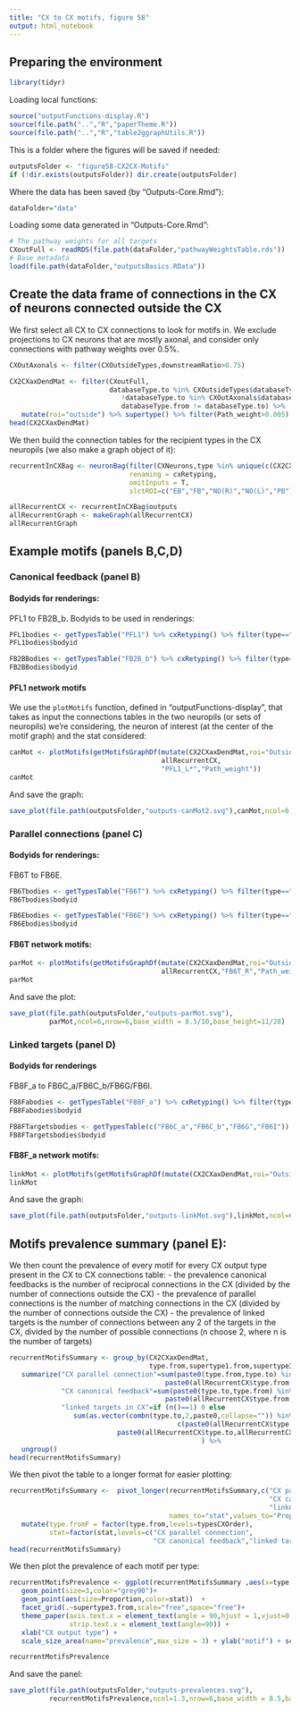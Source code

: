 ```yaml
---
title: "CX to CX motifs, figure 58"
output: html_notebook
---
```


## Preparing the environment
```r
library(tidyr)
```
Loading local functions:
```r
source("outputFunctions-display.R")
source(file.path("..","R","paperTheme.R"))
source(file.path("..","R","table2ggraphUtils.R"))
```

This is a folder where the figures will be saved if needed:
```r
outputsFolder <- "figure58-CX2CX-Motifs"
if (!dir.exists(outputsFolder)) dir.create(outputsFolder)
```

Where the data has been saved (by "Outputs-Core.Rmd"):
```r
dataFolder="data"
```

Loading some data generated in "Outputs-Core.Rmd":
```r
# The pathway weights for all targets
CXoutFull <- readRDS(file.path(dataFolder,"pathwayWeightsTable.rds"))
# Base metadata
load(file.path(dataFolder,"outputsBasics.RData"))
```

## Create the data frame of connections in the CX of neurons connected outside the CX
We first select all CX to CX connections to look for motifs in. 
We exclude projections to CX neurons that are mostly axonal, and consider only connections with pathway weights over 0.5%.
```r
CXOutAxonals <- filter(CXOutsideTypes,downstreamRatio>0.75)

CX2CXaxDendMat <- filter(CXoutFull,
                         databaseType.to %in% CXOutsideTypes$databaseType &
                            !databaseType.to %in% CXOutAxonals$databaseType &
                            databaseType.from != databaseType.to) %>%
   mutate(roi="outside") %>% supertype() %>% filter(Path_weight>0.005)
head(CX2CXaxDendMat)
```
We then build the connection tables for the recipient types in the CX neuropils (we also make a graph object of it):
```r
recurrentInCXBag <- neuronBag(filter(CXNeurons,type %in% unique(c(CX2CXaxDendMat$type.from,CX2CXaxDendMat$type.to))),
                              renaming = cxRetyping,
                              omitInputs = T,
                              slctROI=c("EB","FB","NO(R)","NO(L)","PB"))

allRecurrentCX <- recurrentInCXBag$outputs
allRecurrentGraph <- makeGraph(allRecurrentCX)
allRecurrentGraph
```

## Example motifs (panels B,C,D)

### Canonical feedback (panel B)
#### Bodyids for renderings:
PFL1 to FB2B_b. Bodyids to be used in renderings:
```r
PFL1bodies <- getTypesTable("PFL1") %>% cxRetyping() %>% filter(type=="PFL1_L*")
PFL1bodies$bodyid
```

```r
FB2BBodies <- getTypesTable("FB2B_b") %>% cxRetyping() %>% filter(type=="FB2B_b_R")
FB2BBodies$bodyid
```

#### PFL1 network motifs
We use the `plotMotifs` function, defined in "outputFunctions-display", that takes as input the connections tables in the two neuropils (or sets of neuropils) we're considering, the neuron of interest (at the center of the motif graph) and the stat considered:
```r
canMot <- plotMotifs(getMotifsGraphDf(mutate(CX2CXaxDendMat,roi="Outside"),
                                      allRecurrentCX,
                                      "PFL1_L*","Path_weight"))
canMot
```
And save the graph:
```r
save_plot(file.path(outputsFolder,"outputs-canMot2.svg"),canMot,ncol=6,nrow=6,base_width = 8.5/10,base_height=11/28)
```

### Parallel connections (panel C)
#### Bodyids for renderings:
FB6T to FB6E. 
```r
FB6Tbodies <- getTypesTable("FB6T") %>% cxRetyping() %>% filter(type=="FB6T_R")
FB6Tbodies$bodyid
```

```r
FB6Ebodies <- getTypesTable("FB6E") %>% cxRetyping() %>% filter(type=="FB6E_R")
FB6Ebodies$bodyid
```

#### FB6T network motifs:
```r
parMot <- plotMotifs(getMotifsGraphDf(mutate(CX2CXaxDendMat,roi="Outside"),
                                      allRecurrentCX,"FB6T_R","Path_weight"))
parMot
```
And save the plot:
```r
save_plot(file.path(outputsFolder,"outputs-parMot.svg"),
          parMot,ncol=6,nrow=6,base_width = 8.5/10,base_height=11/28)
```

### Linked targets (panel D)
#### Bodyids for renderings
FB8F_a to FB6C_a/FB6C_b/FB6G/FB6I. 
```r
FB8Fabodies <- getTypesTable("FB8F_a") %>% cxRetyping() %>% filter(type=="FB8F_a_R")
FB8Fabodies$bodyid
```

```r
FB8FTargetsbodies <- getTypesTable(c("FB6C_a","FB6C_b","FB6G","FB6I")) %>% cxRetyping() %>% filter(grepl("_R",type))
FB8FTargetsbodies$bodyid
```

#### FB8F_a network motifs:
```r
linkMot <- plotMotifs(getMotifsGraphDf(mutate(CX2CXaxDendMat,roi="Outside"),allRecurrentCX,"FB8F_a_R","Path_weight"))
linkMot
```
And save the graph:
```r
save_plot(file.path(outputsFolder,"outputs-linkMot.svg"),linkMot,ncol=6,nrow=6,base_width = 8.5/10,base_height=11/28)
```


## Motifs prevalence summary (panel E):
We then count the prevalence of every motif for every CX output type present in the CX to CX connections table:
- the prevalence canonical feedbacks is the number of reciprocal connections in the CX (divided by the number of connections outside the CX)
- the prevalence of parallel connections is the number of matching connections in the CX (divided by the number of connections outside the CX)
- the prevalence of linked targets is the number of connections between any 2 of the targets in the CX, divided by the number of possible connections (n choose 2, where n is the number of targets)
```r
recurrentMotifsSummary <- group_by(CX2CXaxDendMat,
                                   type.from,supertype1.from,supertype3.from) %>%
   summarize("CX parallel connection"=sum(paste0(type.from,type.to) %in%
                                       paste0(allRecurrentCX$type.from,allRecurrentCX$type.to))/n(),
             "CX canonical feedback"=sum(paste0(type.to,type.from) %in%
                                       paste0(allRecurrentCX$type.from,allRecurrentCX$type.to))/n(),
             "linked targets in CX"=if (n()==1) 0 else
                sum(as.vector(combn(type.to,2,paste0,collapse="")) %in%
                                          c(paste0(allRecurrentCX$type.from,allRecurrentCX$type.to),
                           paste0(allRecurrentCX$type.to,allRecurrentCX$type.from)))/(choose(n(),2))
                                                ) %>%
   ungroup()
head(recurrentMotifsSummary)
```
We then pivot the table to a longer format for easier plotting:
```r
recurrentMotifsSummary <-  pivot_longer(recurrentMotifsSummary,c("CX parallel connection",
                                                                 "CX canonical feedback",
                                                                 "linked targets in CX"),
                                        names_to="stat",values_to="Proportion") %>% 
   mutate(type.fromF = factor(type.from,levels=typesCXOrder),
          stat=factor(stat,levels=c("CX parallel connection",
                                    "CX canonical feedback","linked targets in CX")))
head(recurrentMotifsSummary)
```

We then plot the prevalence of each motif per type:
```r
recurrentMotifsPrevalence <- ggplot(recurrentMotifsSummary ,aes(x=type.fromF,y=stat)) +
   geom_point(size=3,color="grey90")+ 
   geom_point(aes(size=Proportion,color=stat))  +
   facet_grid(.~supertype3.from,scale="free",space="free")+ 
   theme_paper(axis.text.x = element_text(angle = 90,hjust = 1,vjust=0.5),
               strip.text.x = element_text(angle=90)) + 
   xlab("CX output type") + 
   scale_size_area(name="prevalence",max_size = 3) + ylab("motif") + scale_color_paletteer_d(name="motif","ggthemes::Traffic")

recurrentMotifsPrevalence
```

And save the panel:
```r
save_plot(file.path(outputsFolder,"outputs-prevalences.svg"),
          recurrentMotifsPrevalence,ncol=1.3,nrow=6,base_width = 8.5,base_height=11/28)
```
